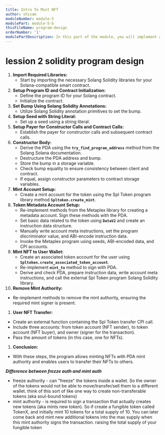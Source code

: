 ```yaml
---
title: Intro To Mint NFT
author: shivam
moduleNumber: module-5
modulePart: module-5-b
thisFileName: program-design
orderNumber: '1'
modulePartDescription: In this part of the module, you will implement a Solidity Solang program for NFT minting and transfer (NFT mint authority is PDA).
---
```





# lession 2 solidity program design

1. **Import Required Libraries:**
    - Start by importing the necessary Solang Solidity libraries for your Solana-compatible smart contract.
2. **Setup Program ID and Contract Initialization:**
    - Define the program ID for your Solang contract.
    - Initialize the contract.
3. **Set Bump Using Solang Solidity Annotations:**
    - Utilize Solang Solidity annotation primitives to set the bump.
4. **Setup Seed with String Literal:**
    - Set up a seed using a string literal.
5. **Setup Payer for Constructor Calls and Contract Calls:**
    - Establish the payer for constructor calls and subsequent contract calls.
6. **Constructor Body:**
    - Derive the PDA using the **`try_find_program_address`** method from the Solang Solana documentation.
    - Destructure the PDA address and bump.
    - Store the bump in a storage variable.
    - Check bump equality to ensure consistency between client and contract.
    - If equal, assign constructor parameters to contract storage variables.
7. **Mint Account Setup:**
    - Create a mint account for the token using the Spl Token program library method **`Spltoken.create_mint`**.
8. **Token Metadata Account Setup:**
    - Re-implement methods from the Metaplex library for creating a metadata account. Sign these methods with the PDA.
    - Set basic data related to the token using **`DataV2`** and create an instruction data structure.
    - Manually write account meta instructions, set the program discriminator value, and ABI-encode instruction data.
    - Invoke the Metaplex program using seeds, ABI-encoded data, and CPI accounts.
9. **Mint NFT to User Wallet:**
    - Create an associated token account for the user using **`Spltoken.create_associated_token_account`**.
    - Re-implement **`mint_to`** method to sign with PDA.
    - Derive and check PDA, prepare instruction data, write account meta instructions, and call the external Spl Token program Solang Solidity library.
10. **Remove Mint Authority:**
- Re-implement methods to remove the mint authority, ensuring the required mint signer is present.
1. **User NFT Transfer:**
- Create an external function containing the Spl Token transfer CPI call.
- Include three accounts: from token account (NFT sender), to token account (NFT buyer), and owner (signer for the transaction).
- Pass the amount of tokens (in this case, one for NFTs).
1. **Conclusion:**
- With these steps, the program allows minting NFTs with PDA mint authority and enables users to transfer their NFTs to others.

***Difference between frezze auth and mint auth***

- freeze authority - can "freeze" the tokens inside a wallet. So the owner of the tokens would not be able to move/transfer/sell them to a different wallet. think of this sort of like one way to create non-transferable tokens (aka soul-bound tokens)
- mint authority - is required to sign a transaction that actually creates new tokens (aka mints new token). So if create a fungible token called TokenX, and initially mint 10 tokens for a total supply of 10. You can later come back and mint new additional tokens into the max supply when this mint authority signs the transaction. raising the total supply of your fungible token